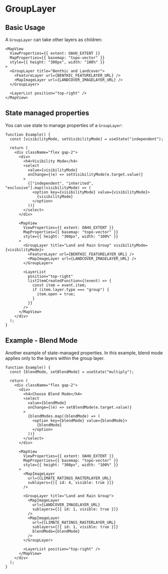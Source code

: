 # GroupLayer

## Basic Usage

A `GroupLayer` can take other layers as children:

```tsx live
<MapView
  ViewProperties={{ extent: OAHU_EXTENT }}
  MapProperties={{ basemap: "topo-vector" }}
  style={{ height: "300px", width: "100%" }}
>
  <GroupLayer title="Benthic and Landcover">
    <FeatureLayer url={BENTHIC_FEATURELAYER_URL} />
    <MapImageLayer url={LANDCOVER_IMAGELAYER_URL} />
  </GroupLayer>

  <LayerList position="top-right" />
</MapView>
```

## State managed properties

You can use state to manage properties of a `GroupLayer`:

```tsx live
function Example() {
  const [visibilityMode, setVisibilityMode] = useState("independent");

  return (
    <div className="flex gap-2">
      <div>
        <h4>Visibility Mode</h4>
        <select
          value={visibilityMode}
          onChange={(e) => setVisibilityMode(e.target.value)}
        >
          {["independent", "inherited", "exclusive"].map((visibilityMode) => (
            <option key={visibilityMode} value={visibilityMode}>
              {visibilityMode}
            </option>
          ))}
        </select>
      </div>

      <MapView
        ViewProperties={{ extent: OAHU_EXTENT }}
        MapProperties={{ basemap: "topo-vector" }}
        style={{ height: "300px", width: "100%" }}
      >
        <GroupLayer title="Land and Rain Group" visibilityMode={visibilityMode}>
          <FeatureLayer url={BENTHIC_FEATURELAYER_URL} />
          <MapImageLayer url={LANDCOVER_IMAGELAYER_URL} />
        </GroupLayer>

        <LayerList
          position="top-right"
          listItemCreatedFunction={(event) => {
            const item = event.item;
            if (item.layer.type === "group") {
              item.open = true;
            }
          }}
        />
      </MapView>
    </div>
  );
}
```

## Example - Blend Mode

Another example of state-managed properties. In this example, blend mode applies only to the layers within the group layer.

```tsx live
function Example() {
  const [blendMode, setBlendMode] = useState("multiply");

  return (
    <div className="flex gap-2">
      <div>
        <h4>Choose Blend Mode</h4>
        <select
          value={blendMode}
          onChange={(e) => setBlendMode(e.target.value)}
        >
          {blendModes.map((blendMode) => (
            <option key={blendMode} value={blendMode}>
              {blendMode}
            </option>
          ))}
        </select>
      </div>

      <MapView
        ViewProperties={{ extent: OAHU_EXTENT }}
        MapProperties={{ basemap: "topo-vector" }}
        style={{ height: "300px", width: "100%" }}
      >
        <MapImageLayer
          url={CLIMATE_RATINGS_RASTERLAYER_URL}
          sublayers={[{ id: 4, visible: true }]}
        />

        <GroupLayer title="Land and Rain Group">
          <MapImageLayer
            url={LANDCOVER_IMAGELAYER_URL}
            sublayers={[{ id: 1, visible: true }]}
          />
          <MapImageLayer
            url={CLIMATE_RATINGS_RASTERLAYER_URL}
            sublayers={[{ id: 1, visible: true }]}
            blendMode={blendMode}
          />
        </GroupLayer>

        <LayerList position="top-right" />
      </MapView>
    </div>
  );
}
```
